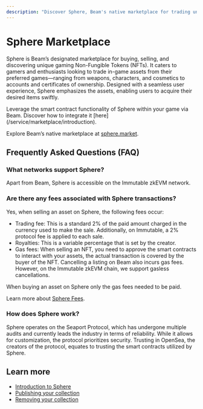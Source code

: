 ```yaml
---
description: "Discover Sphere, Beam's native marketplace for trading unique gaming NFTs. Explore a seamless user experience for acquiring in-game assets swiftly."
---
```



# Sphere Marketplace

Sphere is Beam’s designated marketplace for buying, selling, and discovering unique gaming Non-Fungible Tokens (NFTs). It caters to gamers and enthusiasts looking to trade in-game assets from their preferred games—ranging from weapons, characters, and cosmetics to accounts and certificates of ownership. Designed with a seamless user experience, Sphere emphasizes the assets, enabling users to acquire their desired items swiftly.

<Callout type="info" emoji="ℹ️">
  Leverage the smart contract functionality of Sphere within your game via Beam.
  Discover how to integrate it [here](/service/marketplace/introduction).
</Callout>

Explore Beam’s native marketplace at [sphere.market](https://sphere.market).

## Frequently Asked Questions (FAQ)

### What networks support Sphere?

Apart from Beam, Sphere is accessible on the Immutable zkEVM network.

### Are there any fees associated with Sphere transactions?

Yes, when selling an asset on Sphere, the following fees occur:
  - Trading fee: This is a standard 2% of the paid amount charged in the currency used to make the sale. Additionally, on Immutable, a 2% protocol fee is applied to each sale.
  - Royalties: This is a variable percentage that is set by the creator.
  - Gas fees: When selling an NFT, you need to approve the smart contracts to interact with your assets, the actual transaction is covered by the buyer of the NFT. Cancelling a listing on Beam also incurs gas fees. However, on the Immutable zkEVM chain, we support gasless cancellations.

When buying an asset on Sphere only the gas fees needed to be paid. 

Learn more about [Sphere Fees](https://sphere.market/article/fees).

### How does Sphere work?

Sphere operates on the Seaport Protocol, which has undergone multiple audits and currently leads the industry in terms of reliability. While it allows for customization, the protocol prioritizes security. Trusting in OpenSea, the creators of the protocol, equates to trusting the smart contracts utilized by Sphere.

## Learn more

- [Introduction to Sphere](/service/sphere/introduction)
- [Publishing your collection](/service/sphere/publish-collections)
- [Removing your collection](/service/sphere/remove-collections)